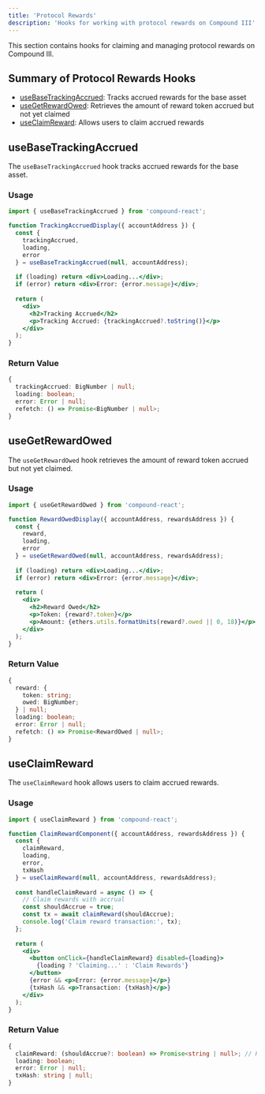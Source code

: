 ```yaml
---
title: 'Protocol Rewards'
description: 'Hooks for working with protocol rewards on Compound III'
---
```


This section contains hooks for claiming and managing protocol rewards on Compound III.

## Summary of Protocol Rewards Hooks

- [useBaseTrackingAccrued](#usebasetrackingaccrued): Tracks accrued rewards for the base asset
- [useGetRewardOwed](#usegetrewardowed): Retrieves the amount of reward token accrued but not yet claimed
- [useClaimReward](#useclaimreward): Allows users to claim accrued rewards

## useBaseTrackingAccrued

The `useBaseTrackingAccrued` hook tracks accrued rewards for the base asset.

### Usage

```jsx
import { useBaseTrackingAccrued } from 'compound-react';

function TrackingAccruedDisplay({ accountAddress }) {
  const { 
    trackingAccrued, 
    loading, 
    error 
  } = useBaseTrackingAccrued(null, accountAddress);
  
  if (loading) return <div>Loading...</div>;
  if (error) return <div>Error: {error.message}</div>;
  
  return (
    <div>
      <h2>Tracking Accrued</h2>
      <p>Tracking Accrued: {trackingAccrued?.toString()}</p>
    </div>
  );
}
```

### Return Value

```typescript
{
  trackingAccrued: BigNumber | null;
  loading: boolean;
  error: Error | null;
  refetch: () => Promise<BigNumber | null>;
}
```

## useGetRewardOwed

The `useGetRewardOwed` hook retrieves the amount of reward token accrued but not yet claimed.

### Usage

```jsx
import { useGetRewardOwed } from 'compound-react';

function RewardOwedDisplay({ accountAddress, rewardsAddress }) {
  const { 
    reward, 
    loading, 
    error 
  } = useGetRewardOwed(null, accountAddress, rewardsAddress);
  
  if (loading) return <div>Loading...</div>;
  if (error) return <div>Error: {error.message}</div>;
  
  return (
    <div>
      <h2>Reward Owed</h2>
      <p>Token: {reward?.token}</p>
      <p>Amount: {ethers.utils.formatUnits(reward?.owed || 0, 18)}</p>
    </div>
  );
}
```

### Return Value

```typescript
{
  reward: {
    token: string;
    owed: BigNumber;
  } | null;
  loading: boolean;
  error: Error | null;
  refetch: () => Promise<RewardOwed | null>;
}
```

## useClaimReward

The `useClaimReward` hook allows users to claim accrued rewards.

### Usage

```jsx
import { useClaimReward } from 'compound-react';

function ClaimRewardComponent({ accountAddress, rewardsAddress }) {
  const { 
    claimReward, 
    loading, 
    error, 
    txHash 
  } = useClaimReward(null, accountAddress, rewardsAddress);
  
  const handleClaimReward = async () => {
    // Claim rewards with accrual
    const shouldAccrue = true;
    const tx = await claimReward(shouldAccrue);
    console.log('Claim reward transaction:', tx);
  };
  
  return (
    <div>
      <button onClick={handleClaimReward} disabled={loading}>
        {loading ? 'Claiming...' : 'Claim Rewards'}
      </button>
      {error && <p>Error: {error.message}</p>}
      {txHash && <p>Transaction: {txHash}</p>}
    </div>
  );
}
```

### Return Value

```typescript
{
  claimReward: (shouldAccrue?: boolean) => Promise<string | null>; // Returns transaction hash
  loading: boolean;
  error: Error | null;
  txHash: string | null;
}
``` 